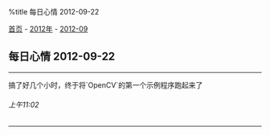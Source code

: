 %title 每日心情 2012-09-22

[[../../../index|首页]] - [[../index|2012年]] - [[index|2012-09]]
==每日心情 2012-09-22==
----
搞了好几个小时，终于将`OpenCV`的第一个示例程序跑起来了
======上午11:02======
----
